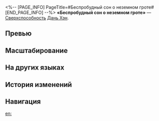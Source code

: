 <%-- [PAGE_INFO]
PageTitle=#Беспробудный сон о неземном гроте#
[END_PAGE_INFO] --%>
{{Навык Инфобокс
|Название         = Беспробудный сон о неземном гроте
|Изображение      = Навык Беспробудный сон о неземном гроте.png
|Персонаж         = Дань Хэн
|Тип              = Сверхспособность
|Тэг              = Одиночная атака
|УронСтойк        = 30
|ЭнергияГен       = 5
|Энергия          = 100
|Длительность     = 
|Описание         = Наносит выбранному противнику ветряной урон, равный {{Цвет|Выделенный|240%—432%}} от силы атаки Дань Хэна. Если противник имеет статус Замедление, также повышает множитель наносимого сверхспособностью Дань Хэна урона на {{Цвет|Выделенный|72%—129,6%}}.
|Свойство1        = 
|Масштабирование1 = 
}}
'''«Беспробудный сон о неземном гроте»''' — [[Сверхспособность]] [[Дань Хэн]].

==Превью==
{{Превью
|Файл = Беспробудный сон о неземном гроте Превью
}}

==Масштабирование==
{{Масштабирование навыка
|240%;256%;272%;288%;304%;320%;340%;360%;380%;400%;416%;432%;448%;464%;480%
|72%;76.8%;81.6%;86.4%;91.2%;96%;102%;108%;114%;120%;124.8%;129.6%;134.4%;139.2%;144%
}}

==На других языках==
{{На других языках
|en   = Ethereal Dream
|zhs  = 洞天幻化，长梦一觉
|zht  = 洞天幻化，長夢一覺
|ja   = {{Rubi|洞天|どうてん}}{{Rubi|幻化|げんげ}}、{{Rubi|長夢|ちょうむ}}{{Rubi|一覚|いっかく}}
|ko   = 동천환화, 기나긴 꿈
|es   = Sueño etéreo
|fr   = Rêve éthéré
|ru   = Беспробудный сон о неземном гроте
|th   = Ethereal Dream
|vi   = Giấc Mơ Bồng Lai
|de   = Ätherischer Traum
|id   = Ethereal Dream
|pt   = Sonho Etéreo
}}

==История изменений==
{{История изменений|3.5}}

==Навигация==
{{Навык Навбокс|Дань Хэн}}

[[en:]]